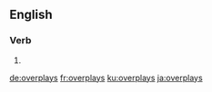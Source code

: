 ==English==

===Verb===
{{head|en}}

# {{en-third-person singular of|overplay}}

[[de:overplays]]
[[fr:overplays]]
[[ku:overplays]]
[[ja:overplays]]